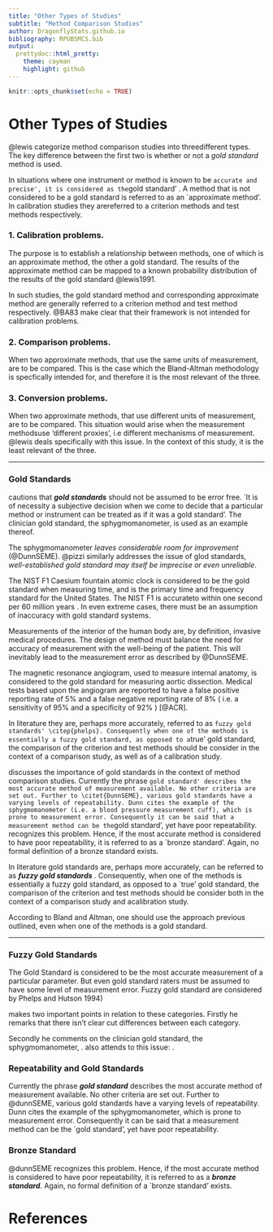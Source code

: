 ```yaml
---
title: "Other Types of Studies"
subtitle: "Method Comparison Studies"
author: DragonflyStats.github.io
bibliography: RPUBSMCS.bib
output:
  prettydoc::html_pretty:
    theme: cayman
    highlight: github
---
```


```r
knitr::opts_chunk$set(echo = TRUE)
```

Other Types of Studies
=============================

@lewis categorize method comparison studies into threedifferent types.  The key difference between the first two is
whether or not a <i>gold standard</i> method is used. 

In situations where one instrument or method is known to be `accurate and
precise', it is considered as the`gold standard' \citep{lewis}. 
A method that is not considered to be a gold standard is referred to
as an `approximate method'. In calibration studies they arereferred to a criterion methods and test methods respectively.

### 1. Calibration problems. 

The purpose is to establish a relationship between methods, one of which is an approximate method, the other a gold standard. The results of the approximate
method can be mapped to a known probability distribution of the
results of the gold standard @lewis1991. 

In such studies, the gold standard method and corresponding approximate method are generally referred to a criterion method and test method
respectively. @BA83 make clear that their framework is not intended for calibration problems.

### 2. Comparison problems. 

When two approximate methods, that use the same units of measurement, are to be
compared. This is the case which the Bland-Altman methodology is specfically intended for, and therefore it is the most relevant of
the three.

### 3. Conversion problems. 

When two approximate methods, that use different units of measurement, are to be
compared. This situation would arise when the measurement methodsuse 'different proxies', i.e different mechanisms of measurement.
@lewis deals specifically with this issue. In the context of this study, it is the least relevant of the three.

--------------------------------------------------

### Gold Standards

\citet[p.47]{DunnSEME} cautions that ***gold standards*** should not be
assumed to be error free. `It is of necessity a subjective decision when we come to decide that a particular method or
instrument can be treated as if it was a gold standard'. The clinician gold standard, the sphygmomanometer, is used as an example thereof. 

The sphygmomanometer <i>leaves considerable room for improvement</i> (@DunnSEME). @pizzi similarly addresses the issue of glod 
standards, <i>well-established gold standard may itself be imprecise or even unreliable</i>.

The NIST F1 Caesium fountain atomic clock is considered to be the gold standard when measuring time, and is the primary time and frequency standard for the United States. The NIST F1 is accurateto within one second per 60 million years \citep{NIST}. 
In even extreme cases, there must be an assumption of inaccuracy with gold standard systems.


Measurements of the interior of the human body are, by definition,
invasive medical procedures. The design of method must balance the
need for accuracy of measurement with the well-being of the
patient. This will inevitably lead to the measurement error as
described by @DunnSEME. 

The magnetic resonance angiogram, used to measure internal anatomy, is considered to the gold
standard for measuring aortic dissection. Medical tests based upon
the angiogram are reported to have a false positive reporting rate
of 5\% and a false negative reporting rate of 8\% ( i.e. a sensitivity of
95\% and a specificity of 92\% ) [@ACR]. 



In literature they are, perhaps more accurately, referred to as `fuzzy gold standards' \citep{phelps}. Consequently when one of the methods is
essentially a fuzzy gold standard, as opposed to a `true' gold
standard, the comparison of the criterion and test methods should
be consider in the context of a comparison study, as well as of a
calibration study.




\citet{Aroy2015} discusses the importance of gold standards in the context of method comparison studies.
Currently the phrase `gold standard' describes the most accurate method of measurement available. No other criteria are set out. Further to \citet{DunnSEME}, various gold standards have a varying levels of repeatability. Dunn cites the example of the sphygmomanometer (i.e. a blood pressure measurement cuff), which is prone to measurement error. Consequently it can be said that a measurement method can be the `gold standard', yet have poor repeatability. \citet{DunnSEME} recognizes this problem. Hence, if the most accurate method is considered to have poor repeatability, it is referred to as a `bronze standard'.  Again, no formal definition of a bronze standard exists.


In literature gold standards are, perhaps more accurately, can be referred to as ***fuzzy gold standards*** \citep{phelps}. Consequently, when one of the methods is essentially a fuzzy gold standard, as opposed to a `true' gold standard, the comparison of the criterion and test methods should
be consider both in the context of a comparison study and acalibration study. 

According to Bland and Altman, one should use the approach previous outlined, even when one of the methods is a gold standard.


---------------------------------------------


### Fuzzy Gold Standards

The Gold Standard is considered to be the most accurate measurement of a particular parameter. 
But even gold standard raters must be assumed to have some level of measurement error. Fuzzy gold standard are considered by Phelps and Hutson 1994)

\citet{DunnSEME} makes two important points in relation to these categories. Firstly he remarks that there isn't clear cut differences between each category.

Secondly he comments on the clinician gold standard, the sphygmomanometer, \emph{leaves considerable room for improvement}.
\citet{pizzi} also attends to this issue: \emph{well-established gold standard may itself be imprecise or even unreliable}.

### Repeatability and Gold Standards

Currently the phrase ***gold standard*** describes the most accurate method of measurement available. No other criteria are set out. Further to @dunnSEME, various gold standards have a varying levels of repeatability. Dunn cites the example of the sphygmomanometer, which is prone to measurement error. Consequently it can be said that a measurement method can be the `gold standard', yet have poor repeatability. 

### Bronze Standard
@dunnSEME recognizes this problem. Hence, if the most accurate method is considered to have poor repeatability, it is referred to as a ***bronze standard***.  Again, no formal definition of a `bronze standard' exists.





# References

<div id="refs"></div>